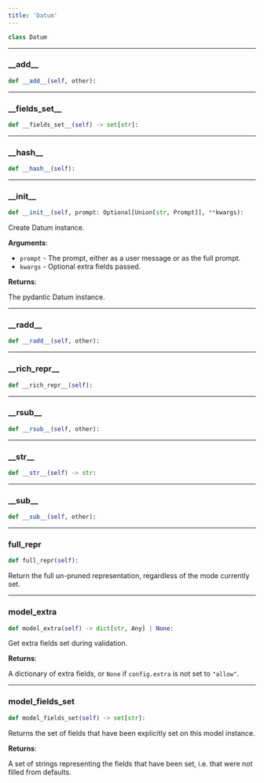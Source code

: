 ```yaml
---
title: 'Datum'
---
```


```python
class Datum
```



---

### \_\_add\_\_

```python
def __add__(self, other):
```



---

### \_\_fields\_set\_\_

```python
def __fields_set__(self) -> set[str]:
```



---

### \_\_hash\_\_

```python
def __hash__(self):
```



---

### \_\_init\_\_

```python
def __init__(self, prompt: Optional[Union[str, Prompt]], **kwargs):
```

Create Datum instance.

**Arguments**:

- `prompt` - The prompt, either as a user message or as the full prompt.
- `kwargs` - Optional extra fields passed.



**Returns**:

The pydantic Datum instance.

---

### \_\_radd\_\_

```python
def __radd__(self, other):
```



---

### \_\_rich\_repr\_\_

```python
def __rich_repr__(self):
```



---

### \_\_rsub\_\_

```python
def __rsub__(self, other):
```



---

### \_\_str\_\_

```python
def __str__(self) -> str:
```



---

### \_\_sub\_\_

```python
def __sub__(self, other):
```



---

### full\_repr

```python
def full_repr(self):
```

Return the full un-pruned representation, regardless of the mode currently set.

---

### model\_extra

```python
def model_extra(self) -> dict[str, Any] | None:
```

Get extra fields set during validation.

**Returns**:

A dictionary of extra fields, or `None` if `config.extra` is not set to `"allow"`.

---

### model\_fields\_set

```python
def model_fields_set(self) -> set[str]:
```

Returns the set of fields that have been explicitly set on this model instance.

**Returns**:

A set of strings representing the fields that have been set,
i.e. that were not filled from defaults.